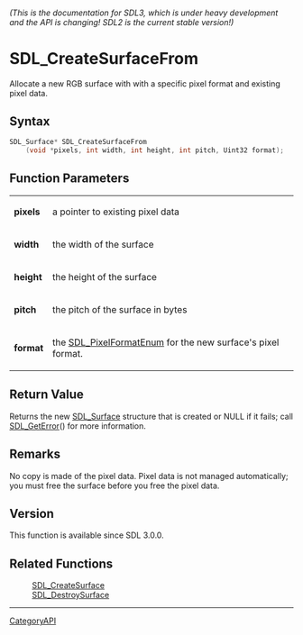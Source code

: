 ====== (This is the documentation for SDL3, which is under heavy development and the API is changing! SDL2 is the current stable version!) ======
= SDL_CreateSurfaceFrom =

Allocate a new RGB surface with with a specific pixel format and existing pixel data.

== Syntax ==

<syntaxhighlight lang='c'>
SDL_Surface* SDL_CreateSurfaceFrom
    (void *pixels, int width, int height, int pitch, Uint32 format);
</syntaxhighlight>

== Function Parameters ==

{|
|'''pixels'''
|a pointer to existing pixel data
|-
|'''width'''
|the width of the surface
|-
|'''height'''
|the height of the surface
|-
|'''pitch'''
|the pitch of the surface in bytes
|-
|'''format'''
|the [[SDL_PixelFormatEnum]] for the new surface's pixel format.
|}

== Return Value ==

Returns the new [[SDL_Surface]] structure that is created or NULL if it
fails; call [[SDL_GetError]]() for more information.

== Remarks ==

No copy is made of the pixel data. Pixel data is not managed automatically;
you must free the surface before you free the pixel data.

== Version ==

This function is available since SDL 3.0.0.

== Related Functions ==

:[[SDL_CreateSurface]]
:[[SDL_DestroySurface]]

----
[[CategoryAPI]]


